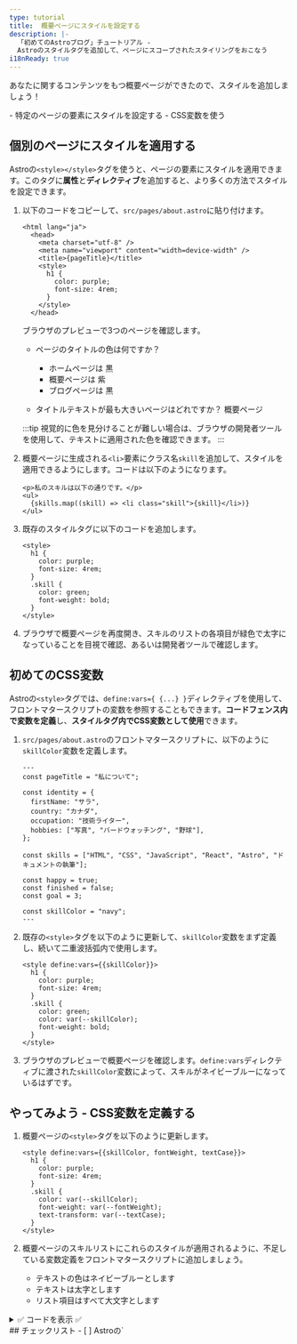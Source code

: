 ```yaml
---
type: tutorial
title:  概要ページにスタイルを設定する
description: |-
  「初めてのAstroブログ」チュートリアル -
  Astroのスタイルタグを追加して、ページにスコープされたスタイリングをおこなう
i18nReady: true
---
```



あなたに関するコンテンツをもつ概要ページができたので、スタイルを追加しましょう！

<PreCheck>
  - 特定のページの要素にスタイルを設定する
  - CSS変数を使う
</PreCheck>


## 個別のページにスタイルを適用する

Astroの`<style></style>`タグを使うと、ページの要素にスタイルを適用できます。このタグに**属性**と**ディレクティブ**を追加すると、より多くの方法でスタイルを設定できます。

1. 以下のコードをコピーして、`src/pages/about.astro`に貼り付けます。

    ```astro title="src/pages/about.astro" ins={6-11}
    <html lang="ja">
      <head>
        <meta charset="utf-8" />
        <meta name="viewport" content="width=device-width" />
        <title>{pageTitle}</title>
        <style>
          h1 {
            color: purple;
            font-size: 4rem;
          }
        </style>
      </head> 

    ```

    ブラウザのプレビューで3つのページを確認します。
    
    - ページのタイトルの色は何ですか？

        - ホームページは <Spoiler>黒</Spoiler>
        - 概要ページは <Spoiler>紫</Spoiler>
        - ブログページは <Spoiler>黒</Spoiler>

    - タイトルテキストが最も大きいページはどれですか？ <Spoiler>概要ページ</Spoiler>

    :::tip
    視覚的に色を見分けることが難しい場合は、ブラウザの開発者ツールを使用して、テキストに適用された色を確認できます。
    :::

2. 概要ページに生成される`<li>`要素にクラス名`skill`を追加して、スタイルを適用できるようにします。コードは以下のようになります。

    ```astro title="src/pages/about.astro" 'class="skill"'
    <p>私のスキルは以下の通りです。</p>
    <ul>
      {skills.map((skill) => <li class="skill">{skill}</li>)}
    </ul>
    ```

3. 既存のスタイルタグに以下のコードを追加します。

    ```astro title="src/pages/about.astro" ins={6-9}
    <style>
      h1 {
        color: purple;
        font-size: 4rem;
      }
      .skill {
        color: green;
        font-weight: bold;
      }
    </style>
    ```



  4. ブラウザで概要ページを再度開き、スキルのリストの各項目が緑色で太字になっていることを目視で確認、あるいは開発者ツールで確認します。

## 初めてのCSS変数

Astroの`<style>`タグでは、`define:vars={ {...} }`ディレクティブを使用して、フロントマタースクリプトの変数を参照することもできます。**コードフェンス内で変数を定義**し、**スタイルタグ内でCSS変数として使用**できます。

1. `src/pages/about.astro`のフロントマタースクリプトに、以下のように`skillColor`変数を定義します。

    ```astro title="src/pages/about.astro" ins={17}
    ---
    const pageTitle = "私について";

    const identity = {
      firstName: "サラ",
      country: "カナダ",
      occupation: "技術ライター",
      hobbies: ["写真", "バードウォッチング", "野球"],
    };

    const skills = ["HTML", "CSS", "JavaScript", "React", "Astro", "ドキュメントの執筆"];

    const happy = true;
    const finished = false;
    const goal = 3;
  
    const skillColor = "navy";
    ---
    ```

2. 既存の`<style>`タグを以下のように更新して、`skillColor`変数をまず定義し、続いて二重波括弧内で使用します。

    ```astro title="src/pages/about.astro" "define:vars={{skillColor}}" "var(--skillColor)" del={7} ins={8}
    <style define:vars={{skillColor}}> 
      h1 {
        color: purple;
        font-size: 4rem;
      }
      .skill {
        color: green;
        color: var(--skillColor);
        font-weight: bold;
      }
    </style>
    ```

3. ブラウザのプレビューで概要ページを確認します。`define:vars`ディレクティブに渡された`skillColor`変数によって、スキルがネイビーブルーになっているはずです。

<Box icon="puzzle-piece">

## やってみよう - CSS変数を定義する
 
 1. 概要ページの`<style>`タグを以下のように更新します。

    ```astro title="src/pages/about.astro"
    <style define:vars={{skillColor, fontWeight, textCase}}>
      h1 {
        color: purple;
        font-size: 4rem;
      }
      .skill {
        color: var(--skillColor);
        font-weight: var(--fontWeight);
        text-transform: var(--textCase);
      }
    </style>
    ```
 
 2. 概要ページのスキルリストにこれらのスタイルが適用されるように、不足している変数定義をフロントマタースクリプトに追加しましょう。
    - テキストの色はネイビーブルーとします
    - テキストは太字とします
    - リスト項目はすべて大文字とします

<details>
<summary>✅ コードを表示 ✅</summary>

```astro title="src/pages/about.astro" ins={18-19}
---
const pageTitle = "私について";

const identity = {
  firstName: "サラ",
  country: "カナダ",
  occupation: "技術ライター",
  hobbies: ["写真", "バードウォッチング", "野球"],
};

const skills = ["HTML", "CSS", "JavaScript", "React", "Astro", "ドキュメントの執筆"];

const happy = true;
const finished = false;
const goal = 3;

const skillColor = "navy";
const fontWeight = "bold";
const textCase = "uppercase";
---
```
</details>

</Box>



<Box icon="check-list">
## チェックリスト

<Checklist>
- [ ] Astroの`<style>`タグを使用して、個々のページにCSSスタイルを追加できる。
- [ ] 変数を使用して、ページ上の要素にスタイルを適用できる。
</Checklist>
</Box>

### Resources
- [Astro構文とJSXの比較](/ja/core-concepts/astro-syntax/#differences-between-astro-and-jsx)

- [Astroの`<style>`タグ](/ja/guides/styling/#astroでのスタイリング)

- [AstroにおけるCSS変数](/ja/guides/styling/#css変数)



